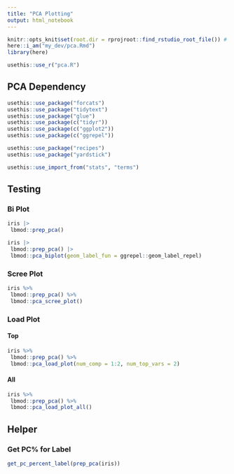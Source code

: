 ```yaml
---
title: "PCA Plotting"
output: html_notebook
---
```


```r
knitr::opts_knit$set(root.dir = rprojroot::find_rstudio_root_file()) # Set WD to Root
here::i_am("my_dev/pca.Rmd")
library(here)
```

```r
usethis::use_r("pca.R")
```


## PCA Dependency 

```r
usethis::use_package("forcats")
usethis::use_package("tidytext")
usethis::use_package("glue")
usethis::use_package(c("tidyr"))
usethis::use_package(c("ggplot2"))
usethis::use_package(c("ggrepel"))

usethis::use_package("recipes")
usethis::use_package("yardstick")
```

```r
usethis::use_import_from("stats", "terms")
```

## Testing


### Bi Plot

```r
iris |> 
 lbmod::prep_pca()
```


```r
iris |> 
 lbmod::prep_pca() |> 
 lbmod::pca_biplot(geom_label_fun = ggrepel::geom_label_repel)
```

### Scree Plot

```r
iris %>%
 lbmod::prep_pca() %>%
 lbmod::pca_scree_plot()
```

### Load Plot

#### Top

```r
iris %>%
 lbmod::prep_pca() %>% 
 lbmod::pca_load_plot(num_comp = 1:2, num_top_vars = 2)
```

#### All

```r
iris %>%
 lbmod::prep_pca() %>% 
 lbmod::pca_load_plot_all()
```

## Helper

### Get PC% for Label

```r
get_pc_percent_label(prep_pca(iris))
```

